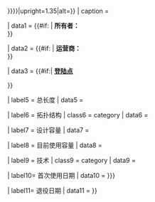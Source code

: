 {{infobox
| bodyclass = vevent
| aboveclass= summary
| abovestyle = background:#EEE
| above = {{{cable_name<includeonly>|</includeonly>}}}

| image     = {{#invoke:InfoboxImage|InfoboxImage|image={{{map|}}}|size={{{image size|{{{image_size|{{{imagesize|}}}}}}}}}|upright=1.35|alt={{{alt|}}}}}
| caption = {{{caption<includeonly>|</includeonly>}}}

| data1   = {{#if:{{{owners<includeonly>|</includeonly>}}} |
'''所有者：'''<br />{{{owners<includeonly>|</includeonly>}}}
}}

| data2   = {{#if:{{{operator<includeonly>|</includeonly>}}} |
'''运营商：'''<br />{{{operator<includeonly>|</includeonly>}}}
}}

| data3 = {{#if:{{{landing_points<includeonly>|</includeonly>}}}| 
'''[[电缆登陆点|登陆点]]'''<div style="text-align:left">
{{{landing_points<includeonly>|</includeonly>}}}
</div>
}}

| label5 = 总长度
| data5 =  {{{length<includeonly>|</includeonly>}}}

| label6 = 拓扑结构
| class6 = category
| data6  = {{{topology<includeonly>|</includeonly>}}}

| label7 = 设计容量
| data7  = {{{design_capacity<includeonly>|</includeonly>}}}

| label8 = 目前使用容量
| data8  = {{{current_capacity<includeonly>|</includeonly>}}}

| label9 = 技术
| class9 = category
| data9  = {{{technology<includeonly>|</includeonly>}}}

| label10= 首次使用日期
| data10 = {{{first_use_date|{{{date_of_first_use<includeonly>|</includeonly>}}}}}}

| label11= 退役日期
| data11 = {{{decommissioning_date|}}}
}}<noinclude>{{documentation}}</noinclude>
